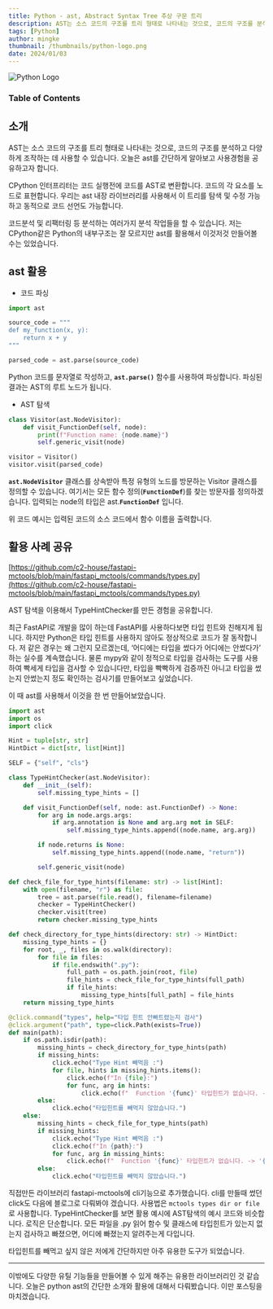 ```yaml
---
title: Python - ast, Abstract Syntax Tree 추상 구문 트리
description: AST는 소스 코드의 구조를 트리 형태로 나타내는 것으로, 코드의 구조를 분석하고 다양하게 조작하는 데 사용할 수 있습니다. 오늘은 ast를 간단하게 알아보고 사용경험을 공유하고자 합니다.
tags: [Python]
author: mingke
thumbnail: /thumbnails/python-logo.png
date: 2024/01/03
---
```


<Image src="/thumbnails/python-logo.png" alt="Python Logo" />

### Table of Contents

## 소개

AST는 소스 코드의 구조를 트리 형태로 나타내는 것으로, 코드의 구조를 분석하고 다양하게 조작하는 데 사용할 수 있습니다. 오늘은 ast를 간단하게 알아보고 사용경험을 공유하고자 합니다.

CPython 인터프리터는 코드 실행전에 코드를 AST로 변환합니다. 코드의 각 요소를 노드로 표현합니다. 우리는 ast 내장 라이브러리를 사용해서 이 트리를 탐색 및 수정 가능하고 동적으로 코드 선언도 가능합니다.

코드분석 및 리팩터링 등 분석하는 여러가지 분석 작업들을 할 수 있습니다. 저는 CPython같은 Python의 내부구조는 잘 모르지만 ast를 활용해서 이것저것 만들어볼 수는 있었습니다.

## ast 활용

- 코드 파싱

```python
import ast

source_code = """
def my_function(x, y):
    return x + y
"""

parsed_code = ast.parse(source_code)
```

Python 코드를 문자열로 작성하고, **`ast.parse()`** 함수를 사용하여 파싱합니다. 파싱된 결과는 AST의 루트 노드가 됩니다.

- AST 탐색

```python
class Visitor(ast.NodeVisitor):
    def visit_FunctionDef(self, node):
        print(f"Function name: {node.name}")
        self.generic_visit(node)

visitor = Visitor()
visitor.visit(parsed_code)
```

**`ast.NodeVisitor`** 클래스를 상속받아 특정 유형의 노드를 방문하는 Visitor 클래스를 정의할 수 있습니다. 여기서는 모든 함수 정의(**`FunctionDef`**)를 찾는 방문자를 정의하겠습니다. 입력되는 node의 타입은 ast.**`FunctionDef`** 입니다.

위 코드 예시는 입력된 코드의 소스 코드에서 함수 이름을 출력합니다.

## 활용 사례 공유

[https://github.com/c2-house/fastapi-mctools/blob/main/fastapi_mctools/commands/types.py](https://github.com/c2-house/fastapi-mctools/blob/main/fastapi_mctools/commands/types.py)

AST 탐색을 이용해서 TypeHintChecker를 만든 경험을 공유합니다.

최근 FastAPI로 개발을 많이 하는데 FastAPI를 사용하다보면 타입 힌트와 친해지게 됩니다. 하지만 Python은 타입 힌트를 사용하지 않아도 정상적으로 코드가 잘 동작합니다. 저 같은 경우는 왜 그런지 모르겠는데, ‘어디에는 타입을 썼다가 어디에는 안썼다가’ 하는 실수를 계속했습니다. 물론 mypy와 같이 정적으로 타입을 검사하는 도구를 사용하여 빡세게 타입을 검사할 수 있습니다만, 타입을 빡빡하게 검증까진 아니고 타입을 썼는지 안썼는지 정도 확인하는 검사기를 만들어보고 싶었습니다.

이 때 ast를 사용해서 이것을 한 번 만들어보았습니다.

```python
import ast
import os
import click

Hint = tuple[str, str]
HintDict = dict[str, list[Hint]]

SELF = {"self", "cls"}

class TypeHintChecker(ast.NodeVisitor):
    def __init__(self):
        self.missing_type_hints = []

    def visit_FunctionDef(self, node: ast.FunctionDef) -> None:
        for arg in node.args.args:
            if arg.annotation is None and arg.arg not in SELF:
                self.missing_type_hints.append((node.name, arg.arg))

        if node.returns is None:
            self.missing_type_hints.append((node.name, "return"))

        self.generic_visit(node)

def check_file_for_type_hints(filename: str) -> list[Hint]:
    with open(filename, "r") as file:
        tree = ast.parse(file.read(), filename=filename)
        checker = TypeHintChecker()
        checker.visit(tree)
        return checker.missing_type_hints

def check_directory_for_type_hints(directory: str) -> HintDict:
    missing_type_hints = {}
    for root, _, files in os.walk(directory):
        for file in files:
            if file.endswith(".py"):
                full_path = os.path.join(root, file)
                file_hints = check_file_for_type_hints(full_path)
                if file_hints:
                    missing_type_hints[full_path] = file_hints
    return missing_type_hints

@click.command("types", help="타입 힌트 안빠트렸는지 검사")
@click.argument("path", type=click.Path(exists=True))
def main(path):
    if os.path.isdir(path):
        missing_hints = check_directory_for_type_hints(path)
        if missing_hints:
            click.echo("Type Hint 빼먹음 :")
            for file, hints in missing_hints.items():
                click.echo(f"In {file}:")
                for func, arg in hints:
                    click.echo(f"  Function '{func}' 타입힌트가 없습니다. -> '{arg}'")
        else:
            click.echo("타입힌트를 빼먹지 않았습니다.")
    else:
        missing_hints = check_file_for_type_hints(path)
        if missing_hints:
            click.echo("Type Hint 빼먹음 :")
            click.echo(f"In {path}:")
            for func, arg in missing_hints:
                click.echo(f"  Function '{func}' 타입힌트가 없습니다. -> '{arg}'")
        else:
            click.echo("타입힌트를 빼먹지 않았습니다.")
```

직접만든 라이브러리 fastapi-mctools에 cli기능으로 추가했습니다. cli를 만들때 썼던 click도 다음에 블로그로 다뤄봐야 겠습니다. 사용법은 `mctools types dir or file` 로 사용합니다. TypeHintChecker를 보면 활용 예시에 AST탐색의 예시 코드와 비슷합니다. 로직은 단순합니다. 모든 파일을 .py 읽어 함수 및 클래스에 타입힌트가 있는지 없는지 검사하고 빠졌으면, 어디에 빠졌는지 알려주는게 다입니다.

타입힌트를 빼먹고 싶지 않은 저에게 간단하지만 아주 유용한 도구가 되었습니다.

---

이밖에도 다양한 유틸 기능들을 만들어볼 수 있게 해주는 유용한 라이브러리인 것 같습니다. 오늘은 python ast의 간단한 소개와 활용에 대해서 다뤄봤습니다. 이만 포스팅을 마치겠습니다.
